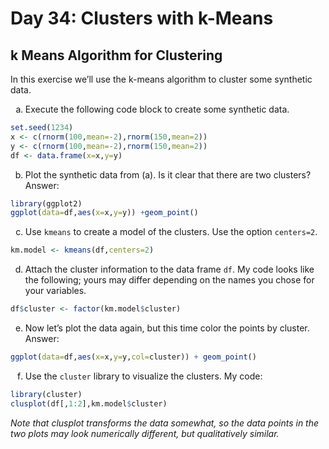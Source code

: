 # Day 34: Clusters with k-Means

## k Means Algorithm for Clustering

In this exercise we'll use the k-means algorithm to cluster some synthetic data.

(a) Execute the following code block to create some synthetic data.
```r
set.seed(1234)
x <- c(rnorm(100,mean=-2),rnorm(150,mean=2))
y <- c(rnorm(100,mean=-2),rnorm(150,mean=2))
df <- data.frame(x=x,y=y)
```

(b) Plot the synthetic data from (a).  Is it clear that there are two clusters?  Answer:
```r
library(ggplot2)
ggplot(data=df,aes(x=x,y=y)) +geom_point()
```

(c) Use `kmeans` to create a model of the clusters.  Use the option `centers=2`.
```r
km.model <- kmeans(df,centers=2)
```

(d) Attach the cluster information to the data frame `df`.  My code looks like the following; yours may differ depending on the names you chose for your variables.
```r
df$cluster <- factor(km.model$cluster)
```

(e) Now let's plot the data again, but this time color the points by cluster.  Answer:
```r
ggplot(data=df,aes(x=x,y=y,col=cluster)) + geom_point()
```

(f) Use the `cluster` library to visualize the clusters.  My code:
```r
library(cluster)
clusplot(df[,1:2],km.model$cluster)
```

*Note that clusplot transforms the data somewhat, so the data points in the two plots may look numerically different, but qualitatively similar.*
